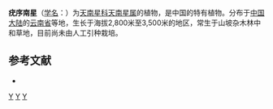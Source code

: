 {{Speciesbox 
| taxon = Arisaema handelii
| authority = Stapf ex Hand.-Mazt.
}}

'''疣序南星'''（[[学名|学名]]：{{lang|la|''Arisaema handelii''}}）为[[天南星科|天南星科]][[天南星属|天南星属]]的植物，是中国的特有植物。分布于[[中国大陆|中国大陆]]的[[云南省|云南省]]等地，生长于海拔2,800米至3,500米的地区，常生于山坡杂木林中和草地，目前尚未由人工引种栽培。

== 参考文献 ==
<div class="references-small">
* {{cite web| url =http://www.bioinfo.cn/db05/KmzwSpecies.php?action=view&id=863| title =疣序南星| work =《中国高等植物数据库全库》| publisher =中国科学院微生物研究所| author =昆明植物研究所| accessdate =2009-02-21| deadurl =yes| archiveurl =https://web.archive.org/web/20160305050453/http://www.bioinfo.cn/db05/KmzwSpecies.php?action=view&id=863| archivedate =2016-03-05}}
</div>
{{Taxonbar|from=Q15225207}}

{{DEFAULTSORT:Arisaema handelii}}
[[Category:天南星属|Y]]
[[Category:中國特有植物|Y]]
[[Category:云南植物|Y]]